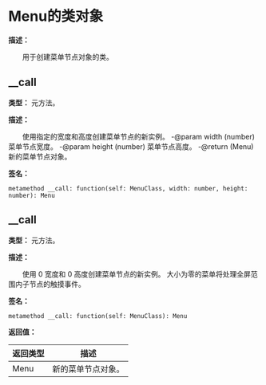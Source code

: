 # Menu的类对象

**描述：**

&emsp;&emsp;用于创建菜单节点对象的类。

## __call

**类型：** 元方法。

**描述：**

&emsp;&emsp;使用指定的宽度和高度创建菜单节点的新实例。
-@param width (number) 菜单节点宽度。
-@param height (number) 菜单节点高度。
-@return (Menu) 新的菜单节点对象。

**签名：**
```tl
metamethod __call: function(self: MenuClass, width: number, height: number): Menu
```

## __call

**类型：** 元方法。

**描述：**

&emsp;&emsp;使用 0 宽度和 0 高度创建菜单节点的新实例。
大小为零的菜单将处理全屏范围内子节点的触摸事件。

**签名：**
```tl
metamethod __call: function(self: MenuClass): Menu
```

**返回值：**

| 返回类型 | 描述 |
| --- | --- |
| Menu | 新的菜单节点对象。 |